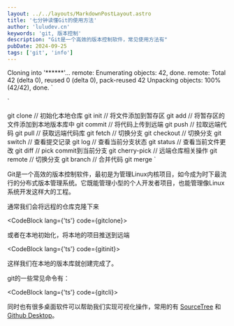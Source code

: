 ```yaml
---
layout: ../../layouts/MarkdownPostLayout.astro
title: '七分钟读懂Git的使用方法'
author: 'luludev.cn'
keywords: 'git, 版本控制'
description: "Git是一个高效的版本控制软件，常见使用方法有"
pubDate: 2024-09-25
tags: ['git', 'info']
---
```


Cloning into '******'...
remote: Enumerating objects: 42, done.
remote: Total 42 (delta 0), reused 0 (delta 0), pack-reused 42
Unpacking objects: 100% (42/42), done.
`

`

git clone
// 初始化本地仓库
git init
// 将文件添加到暂存区
git add
// 将暂存区的文件添加到本地版本库中
git commit
// 将代码上传到远端
git push
// 拉取远端代码
git pull
// 获取远端代码库
git fetch
// 切换分支
git checkout
// 切换分支
git switch
// 查看提交记录
git log
// 查看当前分支状态
git status
// 查看当前文件更改
git diff
// pick commit到当前分支
git cherry-pick
// 远端仓库相关操作
git remote
// 切换分支
git branch
// 合并代码
git merge
`

Git是一个高效的版本控制软件，最初是为管理Linux内核项目，如今成为时下最流行的分布式版本管理系统。它既能管理小型的个人开发者项目，也能管理像Linux系统开发这样大的工程。

通常我们会将远程的仓库克隆下来

<CodeBlock lang={'ts'} code={gitclone}></CodeBlock>

或者在本地初始化，将本地的项目推送到远端

<CodeBlock lang={'ts'} code={gitinit}></CodeBlock>

这样我们在本地的版本库就创建完成了。

git的一些常见命令有：

<CodeBlock lang={'ts'} code={gitcli}></CodeBlock>

同时也有很多桌面软件可以帮助我们实现可视化操作，常用的有 <a className='text-orange-300' href='https://www.sourcetreeapp.com/' target='_blank'>SourceTree</a> 和 <a className='text-orange-300' href='https://github.com/' target='_blank'>Github Desktop</a>。